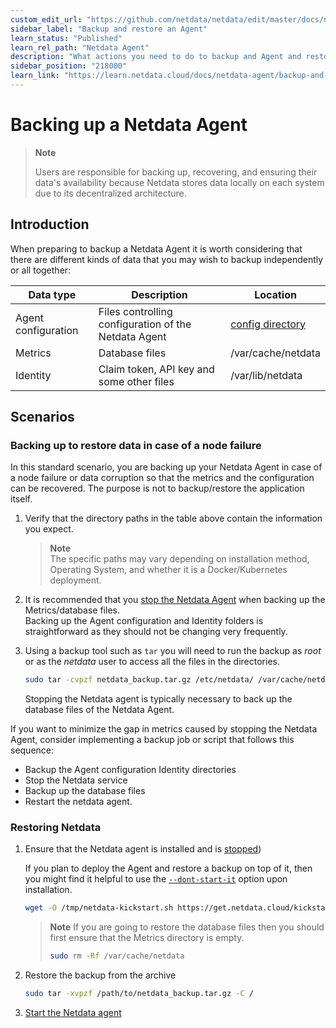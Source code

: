 ```yaml
---
custom_edit_url: "https://github.com/netdata/netdata/edit/master/docs/netdata-agent/backup-and-restore-an-agent.md"
sidebar_label: "Backup and restore an Agent"
learn_status: "Published"
learn_rel_path: "Netdata Agent"
description: "What actions you need to do to backup and Agent and restore it."
sidebar_position: "218000"
learn_link: "https://learn.netdata.cloud/docs/netdata-agent/backup-and-restore-an-agent"
---
```


# Backing up a Netdata Agent

> **Note**
>
> Users are responsible for backing up, recovering, and ensuring their data's availability because Netdata stores data locally on each system due to its decentralized architecture.

## Introduction

When preparing to backup a Netdata Agent it is worth considering that there are different kinds of data that you may wish to backup independently or all together:

| Data type           | Description                                          | Location                                                        |
|---------------------|------------------------------------------------------|-----------------------------------------------------------------|
| Agent configuration | Files controlling configuration of the Netdata Agent | [config directory](/docs/netdata-agent/configuration) |
| Metrics             | Database files                                       | /var/cache/netdata                                              |
| Identity            | Claim token, API key and some other files            | /var/lib/netdata                                                |

## Scenarios

### Backing up to restore data in case of a node failure

In this standard scenario, you are backing up your Netdata Agent in case of a node failure or data corruption so that the metrics and the configuration can be recovered. The purpose is not to backup/restore the application itself.

1. Verify that the directory paths in the table above contain the information you expect.  

   > **Note**  
   > The specific paths may vary depending on installation method, Operating System, and whether it is a Docker/Kubernetes deployment.

2. It is recommended that you [stop the Netdata Agent](/docs/netdata-agent/maintenance/starting-and-stopping-netdata-agents) when backing up the Metrics/database files.  
   Backing up the Agent configuration and Identity folders is straightforward as they should not be changing very frequently.

3. Using a backup tool such as `tar` you will need to run the backup as _root_ or as the _netdata_ user to access all the files in the directories.

   ```bash
   sudo tar -cvpzf netdata_backup.tar.gz /etc/netdata/ /var/cache/netdata /var/lib/netdata
   ```

   Stopping the Netdata agent is typically necessary to back up the database files of the Netdata Agent.

If you want to minimize the gap in metrics caused by stopping the Netdata Agent, consider implementing a backup job or script that follows this sequence:
  
- Backup the Agent configuration Identity directories
- Stop the Netdata service
- Backup up the database files
- Restart the netdata agent.

### Restoring Netdata

1. Ensure that the Netdata agent is installed and is [stopped](/docs/netdata-agent/maintenance/starting-and-stopping-netdata-agents))

   If you plan to deploy the Agent and restore a backup on top of it, then you might find it helpful to use the [`--dont-start-it`](/docs/netdata-agent/installation/linux#other-options) option upon installation.

   ```bash
   wget -O /tmp/netdata-kickstart.sh https://get.netdata.cloud/kickstart.sh && sh /tmp/netdata-kickstart.sh --dont-start-it
   ```
  
    > **Note**
    > If you are going to restore the database files then you should first ensure that the Metrics directory is empty.
    >
    > ```bash
    > sudo rm -Rf /var/cache/netdata
    > ```

2. Restore the backup from the archive

    ```bash
    sudo tar -xvpzf /path/to/netdata_backup.tar.gz -C /
    ```

3. [Start the Netdata agent](/docs/netdata-agent/maintenance/starting-and-stopping-netdata-agents)
